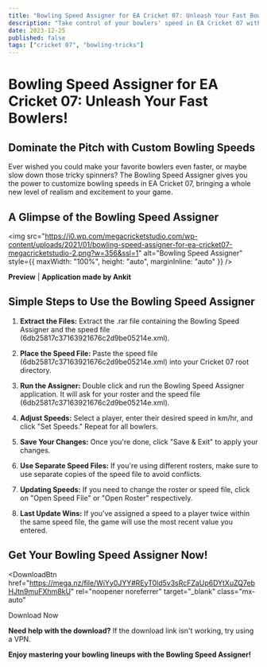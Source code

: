 ```yaml
---
title: "Bowling Speed Assigner for EA Cricket 07: Unleash Your Fast Bowlers!"
description: "Take control of your bowlers' speed in EA Cricket 07 with this handy tool.  Increase or decrease delivery speeds to create a more realistic and exciting game."
date: 2023-12-25
published: false
tags: ["cricket 07", "bowling-tricks"]
---
```


# Bowling Speed Assigner for EA Cricket 07: Unleash Your Fast Bowlers!

## **Dominate the Pitch with Custom Bowling Speeds**

Ever wished you could make your favorite bowlers even faster, or maybe slow down those tricky spinners? The Bowling Speed Assigner gives you the power to customize bowling speeds in EA Cricket 07, bringing a whole new level of realism and excitement to your game.

## **A Glimpse of the Bowling Speed Assigner**

<img
  src="https://i0.wp.com/megacricketstudio.com/wp-content/uploads/2021/01/bowling-speed-assigner-for-ea-cricket07-megacricketstudio-2.png?w=356&ssl=1"
  alt="Bowling Speed Assigner"
  style={{ maxWidth: "100%", height: "auto", marginInline: "auto" }}
/>

**Preview** | **Application made by Ankit**

## **Simple Steps to Use the Bowling Speed Assigner**

1. **Extract the Files:** Extract the .rar file containing the Bowling Speed Assigner and the speed file (6db25817c37163921676c2d9be05214e.xml).

2. **Place the Speed File:** Paste the speed file (6db25817c37163921676c2d9be05214e.xml) into your Cricket 07 root directory.

3. **Run the Assigner:** Double click and run the Bowling Speed Assigner application. It will ask for your roster and the speed file (6db25817c37163921676c2d9be05214e.xml).

4. **Adjust Speeds:** Select a player, enter their desired speed in km/hr, and click "Set Speeds." Repeat for all bowlers.

5. **Save Your Changes:** Once you're done, click "Save & Exit" to apply your changes.

6. **Use Separate Speed Files:** If you're using different rosters, make sure to use separate copies of the speed file to avoid conflicts.

7. **Updating Speeds:** If you need to change the roster or speed file, click on "Open Speed File" or "Open Roster" respectively.

8. **Last Update Wins:** If you've assigned a speed to a player twice within the same speed file, the game will use the most recent value you entered.

## **Get Your Bowling Speed Assigner Now!**

<DownloadBtn
  href="https://mega.nz/file/WiYy0JYY#REyT0ld5v3sRcFZaUp6DYtXuZQ7ebHJtn9muFXhm8kU"
  rel="noopener noreferrer"
  target="_blank"
  class="mx-auto"
>
  Download Now
</DownloadBtn>

**Need help with the download?** If the download link isn't working, try using a VPN.

**Enjoy mastering your bowling lineups with the Bowling Speed Assigner!**
